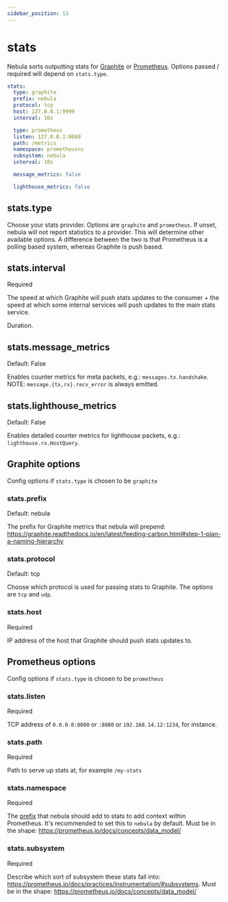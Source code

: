 ```yaml
---
sidebar_position: 13
---
```



# stats

Nebula sorts outputting stats for [Graphite](https://graphiteapp.org/) or [Prometheus](https://prometheus.io/). Options
passed / required will depend on `stats.type`.

```yml
stats:
  type: graphite
  prefix: nebula
  protocol: tcp
  host: 127.0.0.1:9999
  interval: 10s

  type: prometheus
  listen: 127.0.0.1:8080
  path: /metrics
  namespace: prometheusns
  subsystem: nebula
  interval: 10s

  message_metrics: false

  lighthouse_metrics: false
```

## stats.type

Choose your stats provider. Options are `graphite` and `prometheus`. If unset, nebula will not report statistics to a
provider. This will determine other available options. A difference between the two is that Prometheus is a polling
based system, whereas Graphite is push based.

## stats.interval

<Pill className="mb-24">Required</Pill>

The speed at which Graphite will push stats updates to the consumer + the speed at which some internal services will
push updates to the main stats service.

Duration.

## stats.message_metrics

<Pill className="mb-24">Default: False</Pill>

Enables counter metrics for meta packets, e.g.: `messages.tx.handshake`. NOTE: `message.{tx,rx}.recv_error` is always
emitted.

## stats.lighthouse_metrics

<Pill className="mb-24">Default: False</Pill>

Enables detailed counter metrics for lighthouse packets, e.g.: `lighthouse.rx.HostQuery`.

## Graphite options

Config options if `stats.type` is chosen to be `graphite`

### stats.prefix

<Pill className="mb-24">
  Default: <span className="no-transform">nebula</span>
</Pill>

The prefix for Graphite metrics that nebula will prepend:
<https://graphite.readthedocs.io/en/latest/feeding-carbon.html#step-1-plan-a-naming-hierarchy>

### stats.protocol

<Pill className="mb-24">
  Default: <span className="no-transform">tcp</span>
</Pill>

Choose which protocol is used for passing stats to Graphite. The options are `tcp` and `udp`.

### stats.host

<Pill className="mb-24">Required</Pill>

IP address of the host that Graphite should push stats updates to.

## Prometheus options

Config options if `stats.type` is chosen to be `prometheus`

### stats.listen

<Pill className="mb-24">Required</Pill>

TCP address of `0.0.0.0:8080` or `:8080` or `192.168.14.12:1234`, for instance.

### stats.path

<Pill className="mb-24">Required</Pill>

Path to serve up stats at, for example `/my-stats`

### stats.namespace

<Pill className="mb-24">Required</Pill>

The [prefix](https://prometheus.io/docs/practices/naming/#metric-names) that nebula should add to stats to add context
within Prometheus. It's recommended to set this to `nebula` by default. Must be in the shape:
<https://prometheus.io/docs/concepts/data_model/>

### stats.subsystem

<Pill className="mb-24">Required</Pill>

Describe which sort of subsystem these stats fall into:
<https://prometheus.io/docs/practices/instrumentation/#subsystems>. Must be in the shape:
<https://prometheus.io/docs/concepts/data_model/>
